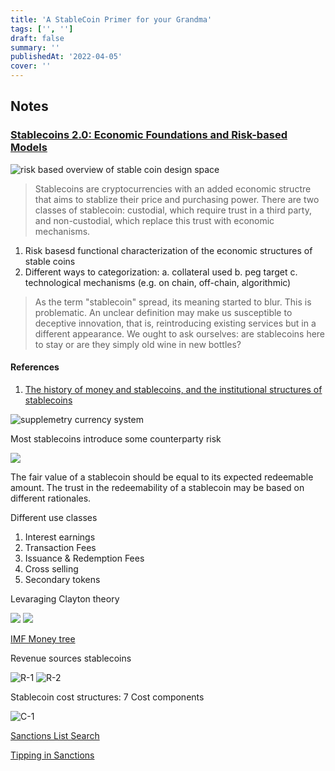 ```yaml
---
title: 'A StableCoin Primer for your Grandma'
tags: ['', '']
draft: false
summary: ''
publishedAt: '2022-04-05'
cover: ''
---
```


## Notes

### [Stablecoins 2.0: Economic Foundations and Risk-based Models](https://berkeley-defi.github.io/assets/material/Stablecoins%202.0%20.pdf)

![risk based overview of stable coin design space](/post-assets/stablecoin-design/stablecoiin-design-space.png)

> Stablecoins are cryptocurrencies with an added economic structre that aims to stablize their price and purchasing power. There are two classes of stablecoin: custodial, which require trust in a third party, and non-custodial, which replace this trust with economic mechanisms.

1. Risk basesd functional characterization of the economic structures of stable coins
2. Different ways to categorization:
   a. collateral used
   b. peg target
   c. technological mechanisms (e.g. on chain, off-chain, algorithmic)

> As the term "stablecoin" spread, its meaning started to blur. This is problematic. An unclear definition may make us susceptible to deceptive innovation, that is, reintroducing existing services but in a different appearance. We ought to ask ourselves: are stablecoins here to stay or are they simply old wine in new bottles?

#### References

1. [The history of money and stablecoins, and the institutional structures of stablecoins ](https://wip.mitpress.mit.edu/pub/17h9tjq7/release/4)

![supplemetry currency system](/post-assets/stablecoin-design/swiss-wir.png)

Most stablecoins introduce some counterparty risk

![](/post-assets/stablecoin-design/disruptiv-innovation.jpg)

The fair value of a stablecoin should be equal to its expected redeemable amount. The trust in the redeemability of a stablecoin may be based on different rationales.

Different use classes

1. Interest earnings
2. Transaction Fees
3. Issuance & Redemption Fees
4. Cross selling
5. Secondary tokens

Levaraging Clayton theory

![](/post-assets/stablecoin-design/imf-1.png)
![](/post-assets/stablecoin-design/imf-2.png)

[IMF Money tree](https://www.imf.org/-/media/Files/Publications/FTN063/2019/English/FTNEA2019001.ashx)

Revenue sources stablecoins

![R-1](/post-assets/stablecoin-design/rev-streams-1.png)
![R-2](/post-assets/stablecoin-design/rev-streams-2.png)

Stablecoin cost structures: 7 Cost components

![C-1](/post-assets/stablecoin-design/sc-cost-structures.png)

[Sanctions List Search](https://sanctionssearch.ofac.treas.gov/)

[Tipping in Sanctions](https://www.investopedia.com/terms/t/tipping.asp)
